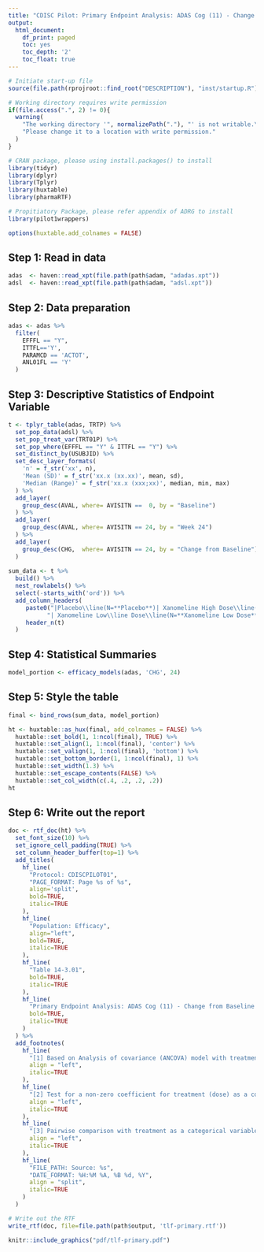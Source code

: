 ```yaml
---
title: "CDISC Pilot: Primary Endpoint Analysis: ADAS Cog (11) - Change from Baseline to Week 24 - LOCF"
output:
  html_document:
    df_print: paged
    toc: yes
    toc_depth: '2'
    toc_float: true
---
```


```r
# Initiate start-up file
source(file.path(rprojroot::find_root("DESCRIPTION"), "inst/startup.R"))
```
```r
# Working directory requires write permission
if(file.access(".", 2) != 0){
  warning(
    "The working directory '", normalizePath("."), "' is not writable.\n",
    "Please change it to a location with write permission."
  )
}
```

```r
# CRAN package, please using install.packages() to install
library(tidyr)
library(dplyr)
library(Tplyr)
library(huxtable)
library(pharmaRTF)

# Propitiatory Package, please refer appendix of ADRG to install 
library(pilot1wrappers)
```

```r
options(huxtable.add_colnames = FALSE)
```

## Step 1: Read in data

```r
adas  <- haven::read_xpt(file.path(path$adam, "adadas.xpt")) 
adsl  <- haven::read_xpt(file.path(path$adam, "adsl.xpt")) 
```

## Step 2: Data preparation
```r
adas <- adas %>%
  filter(
    EFFFL == "Y",
    ITTFL=='Y',
    PARAMCD == 'ACTOT',
    ANL01FL == 'Y'
  )
```

## Step 3: Descriptive Statistics of Endpoint Variable
```r
t <- tplyr_table(adas, TRTP) %>% 
  set_pop_data(adsl) %>% 
  set_pop_treat_var(TRT01P) %>% 
  set_pop_where(EFFFL == "Y" & ITTFL == "Y") %>% 
  set_distinct_by(USUBJID) %>% 
  set_desc_layer_formats(
    'n' = f_str('xx', n),
    'Mean (SD)' = f_str('xx.x (xx.xx)', mean, sd),
    'Median (Range)' = f_str('xx.x (xxx;xx)', median, min, max)
  ) %>% 
  add_layer(
    group_desc(AVAL, where= AVISITN ==  0, by = "Baseline")
  ) %>% 
  add_layer(
    group_desc(AVAL, where= AVISITN == 24, by = "Week 24")
  ) %>% 
  add_layer(
    group_desc(CHG,  where= AVISITN == 24, by = "Change from Baseline")
  )
  
sum_data <- t %>% 
  build() %>% 
  nest_rowlabels() %>% 
  select(-starts_with('ord')) %>% 
  add_column_headers(
     paste0("|Placebo\\line(N=**Placebo**)| Xanomeline High Dose\\line(N=**Xanomeline High Dose**) ", 
           "| Xanomeline Low\\line Dose\\line(N=**Xanomeline Low Dose**)"),
     header_n(t)
  )
```
 
## Step 4: Statistical Summaries 

```r
model_portion <- efficacy_models(adas, 'CHG', 24)
```

## Step 5: Style the table

```r
final <- bind_rows(sum_data, model_portion)

ht <- huxtable::as_hux(final, add_colnames = FALSE) %>%
  huxtable::set_bold(1, 1:ncol(final), TRUE) %>%
  huxtable::set_align(1, 1:ncol(final), 'center') %>%
  huxtable::set_valign(1, 1:ncol(final), 'bottom') %>%
  huxtable::set_bottom_border(1, 1:ncol(final), 1) %>%
  huxtable::set_width(1.3) %>%
  huxtable::set_escape_contents(FALSE) %>%
  huxtable::set_col_width(c(.4, .2, .2, .2))
ht
```

## Step 6: Write out the report

```r
doc <- rtf_doc(ht) %>% 
  set_font_size(10) %>%
  set_ignore_cell_padding(TRUE) %>%
  set_column_header_buffer(top=1) %>% 
  add_titles(
    hf_line(
      "Protocol: CDISCPILOT01",
      "PAGE_FORMAT: Page %s of %s",
      align='split',
      bold=TRUE,
      italic=TRUE
    ),
    hf_line(
      "Population: Efficacy",
      align="left",
      bold=TRUE,
      italic=TRUE
    ),
    hf_line(
      "Table 14-3.01",
      bold=TRUE,
      italic=TRUE
    ),
    hf_line(
      "Primary Endpoint Analysis: ADAS Cog (11) - Change from Baseline to Week 24 - LOCF",
      bold=TRUE,
      italic=TRUE
    )
  ) %>% 
  add_footnotes(
    hf_line(
      "[1] Based on Analysis of covariance (ANCOVA) model with treatment and site group as factors and baseline value as a covariate.",
      align = "left",
      italic=TRUE
    ),
    hf_line(
      "[2] Test for a non-zero coefficient for treatment (dose) as a continuous variable",
      align = "left",
      italic=TRUE
    ),
    hf_line(
      "[3] Pairwise comparison with treatment as a categorical variable: p-values without adjustment for multiple comparisons.",
      align = "left",
      italic=TRUE
    ),
    hf_line(
      "FILE_PATH: Source: %s",
      "DATE_FORMAT: %H:%M %A, %B %d, %Y",
      align = "split",
      italic=TRUE
    )
  )

# Write out the RTF
write_rtf(doc, file=file.path(path$output, 'tlf-primary.rtf'))
```

```r
knitr::include_graphics("pdf/tlf-primary.pdf")
```